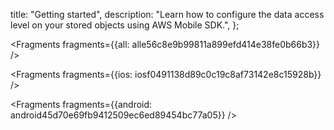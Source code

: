   title: "Getting started",
  description: "Learn how to configure the data access level on your stored objects using AWS Mobile SDK.",
};






<Fragments fragments={{all: alle56c8e9b99811a899efd414e38fe0b66b3}} />




<Fragments fragments={{ios: iosf0491138d89c0c19c8af73142e8c15928b}} />



<Fragments fragments={{android: android45d70e69fb9412509ec6ed89454bc77a05}} />
